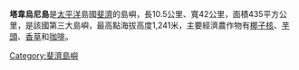 {{Unreferenced|time=2022-01-19T07:22:17+00:00}}
{{Infobox islands
| name                              = 塔韋烏尼島
| native_name                       = <!-- or local name to remove the "native name:" prefix -->
| sobriquet                         = <!-- or nickname -->
| etymology                         = 
| image_name                        = 
| image_size                        = 
| image_caption                     = 
| image_alt                         = 
| locator_map                       = 
| locator_map_size                  = 
| map_caption                       = 
| location                          = [[美拉尼西亚|美拉尼西亚]], [[斐濟|斐濟]]
| coordinates                       = {{Coord|16|48|00|S|180|00|00|E|display=inline,title}}
| archipelago                       = [[瓦努阿群岛|瓦努阿群岛]]
| waterbody                         = [[科羅海|科羅海]]
| total_islands                     = 
| major_islands                     = 
| area_km2                          = 434
| area_footnotes                    = <ref name="eoi">{{cite book |title=Encyclopedia of Islands |url=https://archive.org/details/encyclopediaisla00gill |url-access=limited |last=Gillespie |first=Rosemary G. |author2=D. A. Clague  |year=2009 |publisher=University of California Press |isbn=978-0520256491 |page=[https://archive.org/details/encyclopediaisla00gill/page/n331 299] }}</ref>
| rank                              = 3rd
| length_km                         = 42
| length_footnotes                  = 
| width_min_km                      = 10
| width_max_km                      = 14
| width_footnotes                   =
| coastline_km                      = <!-- or coastline m  -->
| coastline_footnotes               = 
| elevation_m                       = 1241
| elevation_footnotes               = 
| highest_mount                     = [[Mount_Uluigalau|Mount Uluigalau]]
| Country_heading                   = 
| country                           = 斐濟
| country_admin_divisions_title     = 
| country_admin_divisions           = 
| country_admin_divisions_title_1   = 區域
| country_admin_divisions_1         = 北方
| country_admin_divisions_title_2   = 省
| country_admin_divisions_2         = [[卡考德羅韋省|卡考德羅韋省]]
| country_capital                   = 
| country_largest_city              = Waiyevo村
| country_largest_city_population   = 
| country_leader_title              = 
| country_leader_name               = 
| demonym                           = 
| population                        = 
| population_as_of                  = 
| population_footnotes              = 
| population_rank                   = 
| population_rank_max               = 
| density_km2                       = 
| density_rank                      =
| density_footnotes                 = 
| ethnic_groups                     = 
| website                           = 
| additional_info                   = 
}}
'''塔韋烏尼島'''是[[太平洋|太平洋]]島國[[斐濟|斐濟]]的島嶼，長10.5公里、寬42公里，面積435平方公里，是該國第三大島嶼，最高點海拔高度1,241米，主要經濟農作物有[[椰子核|椰子核]]、[[芋頭|芋頭]]、[[香草|香草]]和[[咖啡|咖啡]]。

{{Fiji-stub}}
{{斐濟島嶼}}
{{Authority control}}

[[Category:斐濟島嶼|Category:斐濟島嶼]]